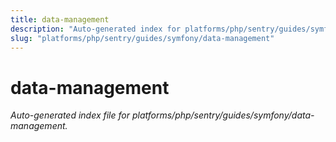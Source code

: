 ```yaml
---
title: data-management
description: "Auto-generated index for platforms/php/sentry/guides/symfony/data-management"
slug: "platforms/php/sentry/guides/symfony/data-management"
---
```


# data-management

_Auto-generated index file for platforms/php/sentry/guides/symfony/data-management._
